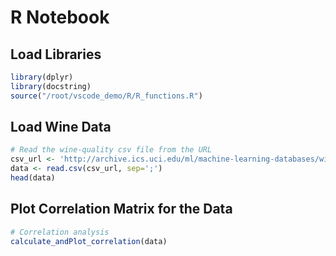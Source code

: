 # R Notebook

## Load Libraries
```r
library(dplyr)
library(docstring)
source("/root/vscode_demo/R/R_functions.R")
```

## Load Wine Data
```r
# Read the wine-quality csv file from the URL
csv_url <- 'http://archive.ics.uci.edu/ml/machine-learning-databases/wine-quality/winequality-red.csv'
data <- read.csv(csv_url, sep=';')
head(data)
```

## Plot Correlation Matrix for the Data
```r
# Correlation analysis
calculate_andPlot_correlation(data)
```

```r
```